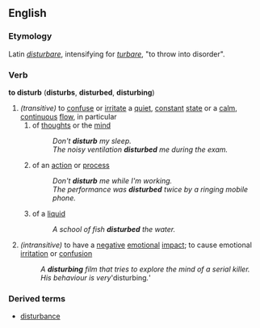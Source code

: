 ==English==
===Etymology===
Latin ''[[disturbare]]'', intensifying for ''[[turbare]]'', "to throw into disorder".
===Verb===
'''to disturb''' ('''disturbs''', '''disturbed''', '''disturbing''')
#''(transitive)'' to [[confuse]] or [[irritate]] a [[quiet]], [[constant]] [[state]] or a [[calm]], [[continuous]] [[flow]], in particular
##of [[thought]]s or the [[mind]]
##:''Don't '''disturb''' my sleep.''
##:''The noisy ventilation '''disturbed''' me during the exam.''
##of an [[action]] or [[process]]
##:''Don't '''disturb''' me while I'm working.''
##:''The performance was '''disturbed''' twice by a ringing mobile phone.''
##of a [[liquid]]
##:''A school of fish '''disturbed''' the water.''
#''(intransitive)'' to have a [[negative]] [[emotional]] [[impact]]; to cause emotional [[irritation]] or [[confusion]]
#:''A '''disturbing''' film that tries to explore the mind of a serial killer.''
#:''His behaviour is very '''disturbing''.'''
===Derived terms===
*[[disturbance]]